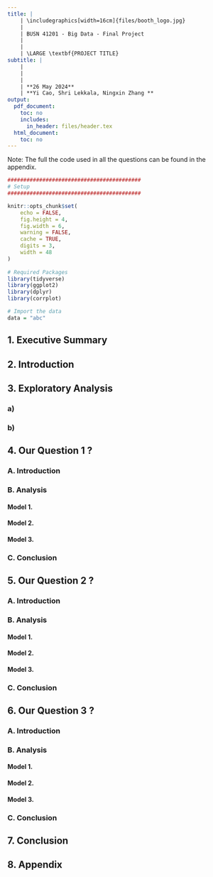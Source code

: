 ```yaml
---
title: |
    | \includegraphics[width=16cm]{files/booth_logo.jpg} 
    |
    | BUSN 41201 - Big Data - Final Project
    |
    |
    | \LARGE \textbf{PROJECT TITLE}
subtitle: |
    |
    |
    | 
    | **26 May 2024**
    | **Yi Cao, Shri Lekkala, Ningxin Zhang **
output:
  pdf_document: 
    toc: no
    includes:
      in_header: files/header.tex
  html_document:
    toc: no
---
```

\newpage
```{=latex}
\setcounter{tocdepth}{4}
\tableofcontents
```
Note: The full the code used in all the questions can be found in the appendix.


\newpage
```r

##########################################
# Setup
##########################################

knitr::opts_chunk$set(
	echo = FALSE,
	fig.height = 4,
	fig.width = 6,
	warning = FALSE,
	cache = TRUE,
	digits = 3,
	width = 48
)
 
# Required Packages
library(tidyverse)
library(ggplot2)
library(dplyr)
library(corrplot)
```

```r
# Import the data
data = "abc"
```


## 1. Executive Summary

\newpage
## 2. Introduction

\newpage
## 3. Exploratory Analysis

### a)

### b)

\newpage
## 4. Our Question 1 ?
### A. Introduction
### B. Analysis
#### Model 1.
#### Model 2.
#### Model 3.
### C. Conclusion

\newpage
## 5. Our Question 2 ?
### A. Introduction
### B. Analysis
#### Model 1.
#### Model 2.
#### Model 3.
### C. Conclusion

\newpage
## 6. Our Question 3 ?
### A. Introduction
### B. Analysis
#### Model 1.
#### Model 2.
#### Model 3.
### C. Conclusion

\newpage
## 7. Conclusion

\newpage
## 8. Appendix

```r
```
